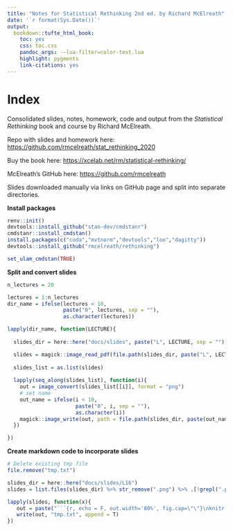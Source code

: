 ```yaml
---
title: "Notes for Statistical Rethinking 2nd ed. by Richard McElreath"
date: '`r format(Sys.Date())`'
output:
  bookdown::tufte_html_book:
    toc: yes
    css: toc.css
    pandoc_args: --lua-filter=color-text.lua
    highlight: pygments
    link-citations: yes
---
```


# Index {-}

Consolidated slides, notes, homework, code and output from the *Statistical Rethinking* book and course by Richard McElreath.

Repo with slides and homework here: <https://github.com/rmcelreath/stat_rethinking_2020>

Buy the book here: <https://xcelab.net/rm/statistical-rethinking/>

McElreath's GitHub here: <https://github.com/rmcelreath>

Slides downloaded manually via links on GitHub page and split into separate directories.

**Install packages**

```r
renv::init()
devtools::install_github("stan-dev/cmdstanr")
cmdstanr::install_cmdstan()
install.packages(c("coda","mvtnorm","devtools","loo","dagitty"))
devtools::install_github("rmcelreath/rethinking")

set_ulam_cmdstan(TRUE)
```

**Split and convert slides**

```r
n_lectures = 20

lectures = 1:n_lectures
dir_name = ifelse(lectures < 10,
                  paste("0", lectures, sep = ""),
                  as.character(lectures))

lapply(dir_name, function(LECTURE){
  
  slides_dir = here::here("docs/slides", paste("L", LECTURE, sep = ""))

  slides = magick::image_read_pdf(file.path(slides_dir, paste("L", LECTURE, ".pdf", sep = "")))
  
  slides_list = as.list(slides)
  
  lapply(seq_along(slides_list), function(i){
    out = image_convert(slides_list[[i]], format = "png")
    # set name
    out_name = ifelse(i < 10,
                      paste("0", i, sep = ""),
                      as.character(i))
    magick::image_write(out, path = file.path(slides_dir, paste(out_name, ".png", sep = "")))
  })

})
```

**Create markdown code to incorporate slides**

```r
# Delete existing tmp file
file.remove("tmp.txt")

slides_dir = here::here("docs/slides/L16")
slides = list.files(slides_dir) %>% str_remove(".png") %>% .[!grepl(".pdf", .)]

lapply(slides, function(x){
   out = paste("```{r, echo = F, out.width='80%', fig.cap=\"\"}\nknitr::include_graphics(file.path(slides_dir, '", x, ".png'))\n```\n", sep = "")
   write(out, "tmp.txt", append = T)
})


```

